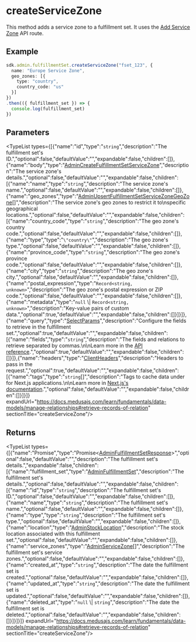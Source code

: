 
# createServiceZone

This method adds a service zone to a fulfillment set. It uses the 
[Add Service Zone](https://docs.medusajs.com/api/admin#fulfillment-sets\_postfulfillmentsetsidservicezones)
API route.

## Example

```ts
sdk.admin.fulfillmentSet.createServiceZone("fset_123", {
  name: "Europe Service Zone",
  geo_zones: [{
    type: "country",
    country_code: "us"
  }]
})
.then(({ fulfillment_set }) => {
  console.log(fulfillment_set)
})
```

## Parameters

<TypeList types={[{"name":"id","type":"`string`","description":"The fulfillment set's ID.","optional":false,"defaultValue":"","expandable":false,"children":[]},{"name":"body","type":"[AdminCreateFulfillmentSetServiceZone](../../../../../types/HttpTypes/interfaces/types.HttpTypes.AdminCreateFulfillmentSetServiceZone/page.mdx)","description":"The service zone's details.","optional":false,"defaultValue":"","expandable":false,"children":[{"name":"name","type":"`string`","description":"The service zone's name.","optional":false,"defaultValue":"","expandable":false,"children":[]},{"name":"geo_zones","type":"[AdminUpsertFulfillmentSetServiceZoneGeoZone](../../../../../types/types/types.AdminUpsertFulfillmentSetServiceZoneGeoZone/page.mdx)[]","description":"The service zone's geo zones to restrict it to\nspecific geographical locations.","optional":false,"defaultValue":"","expandable":false,"children":[{"name":"country_code","type":"`string`","description":"The geo zone's country code.","optional":false,"defaultValue":"","expandable":false,"children":[]},{"name":"type","type":"`\"country\"`","description":"The geo zone's type.","optional":false,"defaultValue":"","expandable":false,"children":[]},{"name":"province_code","type":"`string`","description":"The geo zone's province code.","optional":false,"defaultValue":"","expandable":false,"children":[]},{"name":"city","type":"`string`","description":"The geo zone's city.","optional":false,"defaultValue":"","expandable":false,"children":[]},{"name":"postal_expression","type":"`Record<string, unknown>`","description":"The geo zone's postal expression or ZIP code.","optional":false,"defaultValue":"","expandable":false,"children":[]},{"name":"metadata","type":"`null` \\| `Record<string, unknown>`","description":"Key-value pairs of custom data.","optional":true,"defaultValue":"","expandable":false,"children":[]}]}]},{"name":"query","type":"[SelectParams](../../../../../types/HttpTypes/interfaces/types.HttpTypes.SelectParams/page.mdx)","description":"Configure the fields to retrieve in the fulfillment set.","optional":true,"defaultValue":"","expandable":false,"children":[{"name":"fields","type":"`string`","description":"The fields and relations to retrieve separated by commas.\n\nLearn more in the [API reference](https://docs.medusajs.com/api/store#select-fields-and-relations).","optional":true,"defaultValue":"","expandable":false,"children":[]}]},{"name":"headers","type":"[ClientHeaders](../../../types/js_sdk.admin.ClientHeaders/page.mdx)","description":"Headers to pass in the request.","optional":true,"defaultValue":"","expandable":false,"children":[{"name":"tags","type":"`string`[]","description":"Tags to cache data under for Next.js applications.\n\nLearn more in [Next.js's documentation](https://nextjs.org/docs/app/building-your-application/caching#fetch-optionsnexttags-and-revalidatetag).","optional":false,"defaultValue":"","expandable":false,"children":[]}]}]} expandUrl="https://docs.medusajs.com/learn/fundamentals/data-models/manage-relationships#retrieve-records-of-relation" sectionTitle="createServiceZone"/>

## Returns

<TypeList types={[{"name":"Promise","type":"Promise&#60;[AdminFulfillmentSetResponse](../../../../../types/HttpTypes/interfaces/types.HttpTypes.AdminFulfillmentSetResponse/page.mdx)&#62;","optional":false,"defaultValue":"","description":"The fulfillment set's details.","expandable":false,"children":[{"name":"fulfillment_set","type":"[AdminFulfillmentSet](../../../../../types/HttpTypes/interfaces/types.HttpTypes.AdminFulfillmentSet/page.mdx)","description":"The fulfillment set's details.","optional":false,"defaultValue":"","expandable":false,"children":[{"name":"id","type":"`string`","description":"The fulfillment set's ID.","optional":false,"defaultValue":"","expandable":false,"children":[]},{"name":"name","type":"`string`","description":"The fulfillment set's name.","optional":false,"defaultValue":"","expandable":false,"children":[]},{"name":"type","type":"`string`","description":"The fulfillment set's type.","optional":false,"defaultValue":"","expandable":false,"children":[]},{"name":"location","type":"[AdminStockLocation](../../../../../types/HttpTypes/interfaces/types.HttpTypes.AdminStockLocation/page.mdx)","description":"The stock location associated with this fulfillment set.","optional":false,"defaultValue":"","expandable":false,"children":[]},{"name":"service_zones","type":"[AdminServiceZone](../../../../../types/HttpTypes/interfaces/types.HttpTypes.AdminServiceZone/page.mdx)[]","description":"The fulfillment set's service zones.","optional":false,"defaultValue":"","expandable":false,"children":[]},{"name":"created_at","type":"`string`","description":"The date the fulfillment set is created.","optional":false,"defaultValue":"","expandable":false,"children":[]},{"name":"updated_at","type":"`string`","description":"The date the fulfillment set is updated.","optional":false,"defaultValue":"","expandable":false,"children":[]},{"name":"deleted_at","type":"`null` \\| `string`","description":"The date the fulfillment set is deleted.","optional":false,"defaultValue":"","expandable":false,"children":[]}]}]}]} expandUrl="https://docs.medusajs.com/learn/fundamentals/data-models/manage-relationships#retrieve-records-of-relation" sectionTitle="createServiceZone"/>
